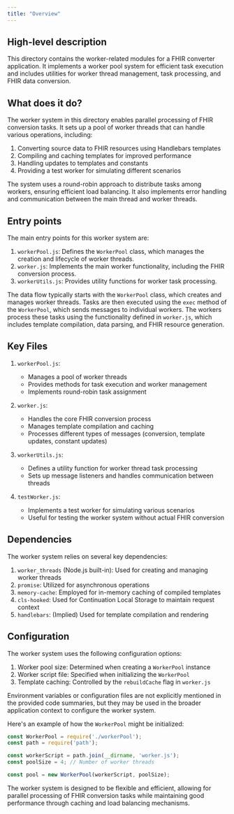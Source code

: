```yaml
---
title: "Overview"
---
```


## High-level description
This directory contains the worker-related modules for a FHIR converter application. It implements a worker pool system for efficient task execution and includes utilities for worker thread management, task processing, and FHIR data conversion.

## What does it do?
The worker system in this directory enables parallel processing of FHIR conversion tasks. It sets up a pool of worker threads that can handle various operations, including:

1. Converting source data to FHIR resources using Handlebars templates
2. Compiling and caching templates for improved performance
3. Handling updates to templates and constants
4. Providing a test worker for simulating different scenarios

The system uses a round-robin approach to distribute tasks among workers, ensuring efficient load balancing. It also implements error handling and communication between the main thread and worker threads.

## Entry points
The main entry points for this worker system are:

1. `workerPool.js`: Defines the `WorkerPool` class, which manages the creation and lifecycle of worker threads.
2. `worker.js`: Implements the main worker functionality, including the FHIR conversion process.
3. `workerUtils.js`: Provides utility functions for worker task processing.

The data flow typically starts with the `WorkerPool` class, which creates and manages worker threads. Tasks are then executed using the `exec` method of the `WorkerPool`, which sends messages to individual workers. The workers process these tasks using the functionality defined in `worker.js`, which includes template compilation, data parsing, and FHIR resource generation.

## Key Files

1. `workerPool.js`:
   - Manages a pool of worker threads
   - Provides methods for task execution and worker management
   - Implements round-robin task assignment

2. `worker.js`:
   - Handles the core FHIR conversion process
   - Manages template compilation and caching
   - Processes different types of messages (conversion, template updates, constant updates)

3. `workerUtils.js`:
   - Defines a utility function for worker thread task processing
   - Sets up message listeners and handles communication between threads

4. `testWorker.js`:
   - Implements a test worker for simulating various scenarios
   - Useful for testing the worker system without actual FHIR conversion

## Dependencies
The worker system relies on several key dependencies:

1. `worker_threads` (Node.js built-in): Used for creating and managing worker threads
2. `promise`: Utilized for asynchronous operations
3. `memory-cache`: Employed for in-memory caching of compiled templates
4. `cls-hooked`: Used for Continuation Local Storage to maintain request context
5. `handlebars`: (Implied) Used for template compilation and rendering

## Configuration
The worker system uses the following configuration options:

1. Worker pool size: Determined when creating a `WorkerPool` instance
2. Worker script file: Specified when initializing the `WorkerPool`
3. Template caching: Controlled by the `rebuildCache` flag in `worker.js`

Environment variables or configuration files are not explicitly mentioned in the provided code summaries, but they may be used in the broader application context to configure the worker system.

Here's an example of how the `WorkerPool` might be initialized:

```javascript
const WorkerPool = require('./workerPool');
const path = require('path');

const workerScript = path.join(__dirname, 'worker.js');
const poolSize = 4; // Number of worker threads

const pool = new WorkerPool(workerScript, poolSize);
```

The worker system is designed to be flexible and efficient, allowing for parallel processing of FHIR conversion tasks while maintaining good performance through caching and load balancing mechanisms.